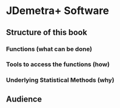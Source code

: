 # JDemetra+ Software

## Structure of this book

### Functions (what can be done)

### Tools to access the functions (how)

### Underlying Statistical Methods (why)

## Audience

  


